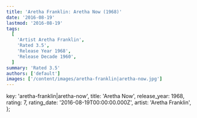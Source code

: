 ```yaml
---
title: 'Aretha Franklin: Aretha Now (1968)'
date: '2016-08-19'
lastmod: '2016-08-19'
tags:
  [
    'Artist Aretha Franklin',
    'Rated 3.5',
    'Release Year 1968',
    'Release Decade 1960',
  ]
summary: 'Rated 3.5'
authors: ['default']
images: ['/content/images/aretha-franklin|aretha-now.jpg']
---
```


  key: 'aretha-franklin|aretha-now',
  title: 'Aretha Now',
  release_year: 1968,
  rating: 7,
  rating_date: '2016-08-19T00:00:00.000Z',
  artist: 'Aretha Franklin',
};

<MusicRating data={data} />
